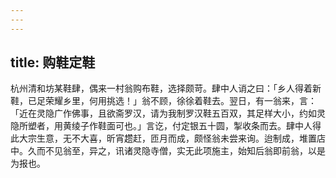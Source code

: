 ```yaml
---
---
---
```

title: 购鞋定鞋
---



杭州清和坊某鞋肆，偶来一村翁购布鞋，选择颇苛。肆中人诮之曰：「乡人得着新鞋，已足荣耀乡里，何用挑选！」翁不顾，徐徐着鞋去。翌日，有一翁来，言：「近在灵隐广作佛事，且欲斋罗汉，请为我制罗汉鞋五百双，其足样大小，约如灵隐所塑者，用黄绫子作鞋面可也。」言讫，付定银五十圆，掣收条而去。肆中人得此大宗生意，无不大喜，昕宵趱赶，匝月而成，颇怪翁未尝来询。迨制成，堆置店中。久而不见翁至，异之，讯诸灵隐寺僧，实无此项施主，始知后翁即前翁，以是为报也。